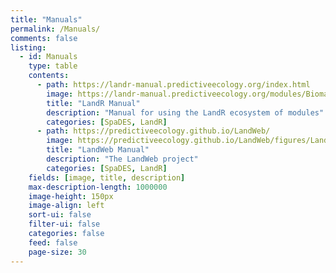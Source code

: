 ```yaml
---
title: "Manuals"
permalink: /Manuals/
comments: false
listing: 
  - id: Manuals
    type: table
    contents: 
      - path: https://landr-manual.predictiveecology.org/index.html
        image: https://landr-manual.predictiveecology.org/modules/Biomass_core/figures/Biomass_coreOutPlots1.png
        title: "LandR Manual"
        description: "Manual for using the LandR ecosystem of modules"
        categories: [SpaDES, LandR]
      - path: https://predictiveecology.github.io/LandWeb/
        image: https://predictiveecology.github.io/LandWeb/figures/LandWeb_gg.png
        title: "LandWeb Manual"
        description: "The LandWeb project"
        categories: [SpaDES, LandR]
    fields: [image, title, description]
    max-description-length: 1000000
    image-height: 150px
    image-align: left
    sort-ui: false
    filter-ui: false
    categories: false
    feed: false
    page-size: 30
---
```


::: {#Manuals}
:::
